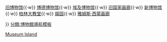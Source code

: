 {{Navbox
|name  = Museum Island, Berlin
|title = {{flagicon|Berlin|size=28px}} [[柏林]][[博物馆岛]]
|image = [[File:Bodemuseum - Front.jpeg|70px|伯德博物馆]]
|imageleft = [[File:Karte berlin museumsinsel.png|45px|博物馆岛地图]]
|list1 = <div><!--(reduces gap between lines if wrapped)-->
{{nowrap begin}}
[[帕加马博物馆]]{{·w}}
[[柏林旧博物馆|旧博物馆]]{{·w}}
[[博德博物馆]]{{·w}}
[[柏林埃及博物馆|埃及博物馆]]{{·w}}
[[旧国家画廊]]{{·w}}
[[柏林新博物馆|新博物馆]]{{·w}}
[[柏林大教堂]]{{·w}}
[[娱园]]{{·w}}
[[雅姆斯·西蒙画廊]]
{{nowrap end}}
</div>
}}<noinclude>
[[Category:柏林模板|Museum Island]]
[[分類:博物館導航模板]]
</noinclude>